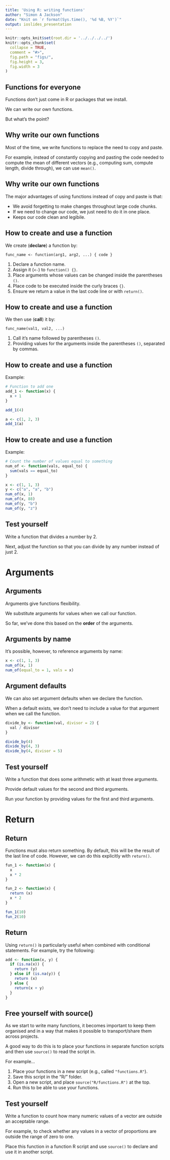 ```yaml
---
title: 'Using R: writing functions'
author: "Simon A Jackson"
date: "Knit on `r format(Sys.time(), '%d %B, %Y')`"
output: ioslides_presentation
---
```


```r
knitr::opts_knit$set(root.dir = '../../../../')
knitr::opts_chunk$set(
  collapse = TRUE,
  comment = "#>",
  fig.path = "figs/",
  fig.height = 3,
  fig.width = 3
)
```

## Functions for everyone

Functions don't just come in R or packages that we install.

We can write our own functions.

But what's the point?

## Why write our own functions

Most of the time, we write functions to replace the need to copy and paste.

For example, instead of constantly copying and pasting the code needed to compute the mean of different vectors (e.g., computing sum, compute length, divide through), we can use `mean()`.

## Why write our own functions

The major advantages of using functions instead of copy and paste is that:

- We avoid forgetting to make changes throughout large code chunks.
- If we need to change our code, we just need to do it in one place.
- Keeps our code clean and legibile.

## How to create and use a function

We create (**declare**) a function by:

`func_name <- function(arg1, arg2, ...) { code }`

1. Declare a function name.
2. Assign it (`<-`) to `function() {}`.
3. Place arguments whose values can be changed inside the parentheses `()`.
4. Place code to be executed inside the curly braces `{}`.
5. Ensure we return a value in the last code line or with `return()`.

## How to create and use a function

We then use (**call**) it by:

`func_name(val1, val2, ...)`

1. Call it's name followed by parentheses `()`.
2. Providing values for the arguments inside the parentheses `()`, separated by commas.

## How to create and use a function

Example:

```r
# Function to add one 
add_1 <- function(x) {
  x + 1
}

add_1(4)

a <- c(1, 2, 3)
add_1(a)
```

## How to create and use a function

Example:

```r
# Count the number of values equal to something
num_of <- function(vals, equal_to) {
  sum(vals == equal_to)
}

x <- c(1, 1, 3)
y <- c("a", "a", "b")
num_of(x, 1)
num_of(x, 88)
num_of(y, "b")
num_of(y, "z")
```

## Test yourself

Write a function that divides a number by 2.

Next, adjust the function so that you can divide by any number instead of just 2.

# Arguments

## Arguments

Arguments give functions flexibility.

We substitute arguments for values when we call our function.

So far, we've done this based on the **order** of the arguments.

## Arguments by name

It's possible, however, to reference arguments by name:

```r
x <- c(1, 1, 3)
num_of(x, 1)
num_of(equal_to = 1, vals = x)
```

## Argument defaults

We can also set argument defaults when we declare the function.

When a default exists, we don't need to include a value for that argument when we call the function.

```r
divide_by <- function(val, divisor = 2) {
  val / divisor
}

divide_by(4)
divide_by(4, 3)
divide_by(4, divisor = 5)
```

## Test yourself

Write a function that does some arithmetic with at least three arguments.

Provide default values for the second and third arguments.

Run your function by providing values for the first and third arguments.

# Return

## Return

Functions must also return something. By default, this will be the result of the last line of code. However, we can do this explicitly with `return()`.

```r
fun_1 <- function(x) {
  x
  x * 2
}

fun_2 <- function(x) {
  return (x)
  x * 2
}

fun_1(10)
fun_2(10)
```

## Return

Using `return()` is particularly useful when combined with conditional statements. For example, try the following:

```r
add <- function(x, y) {
  if (is.na(x)) {
    return (y)
  } else if (is.na(y)) {
    return (x)
  } else {
    return(x + y)
  }
}
```

## Free yourself with source()

As we start to write many functions, it becomes important to keep them organised and in a way that makes it possible to transport/share them across projects.

A good way to do this is to place your functions in separate function scripts and then use `source()` to read the script in.

For example...

1. Place your functions in a new script (e.g., called `"functions.R"`).
2. Save this script in the "R/" folder.
3. Open a new script, and place `source("R/functions.R")` at the top.
4. Run this to be able to use your functions.

## Test yourself

Write a function to count how many numeric values of a vector are outside an acceptable range.

For example, to check whether any values in a vector of proportions are outside the range of zero to one.

Place this function in a function R script and use `source()` to declare and use it in another script.